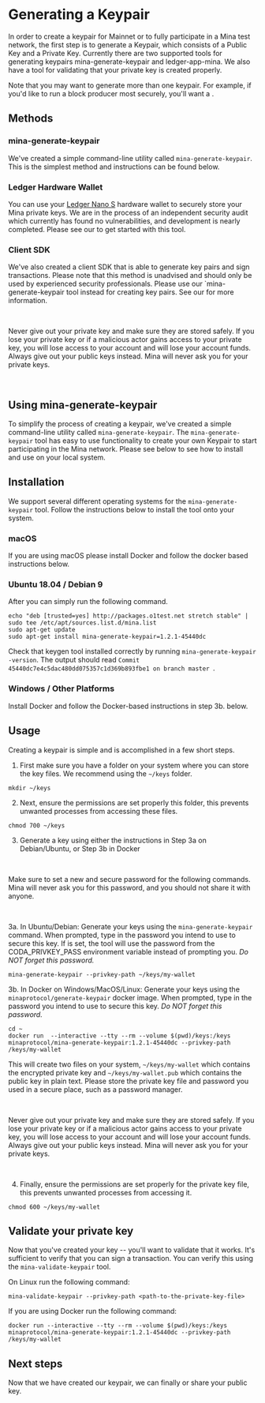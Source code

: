 
# Generating a Keypair

In order to create a keypair for Mainnet or to fully participate in a Mina test network, the first step is to generate a Keypair, which consists of a Public Key and a Private Key. Currently there are two supported tools for generating keypairs mina-generate-keypair and ledger-app-mina. We also have a tool for validating that your private key is created properly.

Note that you may want to generate more than one keypair. For example, if you'd like to run a block producer most securely, you'll want a <DocLink copy="hot wallet / cold wallet block production setup" url="/advanced/hot-cold-block-production" />.

## Methods

### mina-generate-keypair

We've created a simple command-line utility called `mina-generate-keypair`. This is the simplest method and instructions can be found below.

### Ledger Hardware Wallet

You can use your [Ledger Nano S](https://www.ledger.com/) hardware wallet to securely store your Mina private keys. We are in the process of an independent security audit which currently has found no vulnerabilities, and development is nearly completed. Please see our <DocLink copy="ledger-app-mina documentation" url="/advanced/ledger-app-mina" /> to get started with this tool.

### Client SDK

We've also created a client SDK that is able to generate key pairs and sign transactions. Please note that this method is unadvised and should only be used by experienced security professionals. Please use our `mina-generate-keypair tool instead for creating key pairs.
See our <DocLink copy="client SDK documentation" url="/using-mina/keypair#client-sdk" /> for more information.

<br />

<Alert kind="warning">

Never give out your private key and make sure they are stored safely. If you lose your private key or if a malicious actor gains access to your private key, you will lose access to your account and will lose your account funds. Always give out your public keys instead. Mina will never ask you for your private keys.

</Alert>

<br />

## Using mina-generate-keypair

To simplify the process of creating a keypair, we've created a simple command-line utility called `mina-generate-keypair`. The `mina-generate-keypair` tool has easy to use functionality to create your own Keypair to start participating in the Mina network. Please see below to see how to install and use on your local system.

## Installation

We support several different operating systems for the `mina-generate-keypair` tool. Follow the instructions below to install the tool onto your system.

### macOS

If you are using macOS please install Docker and follow the docker based instructions below.

### Ubuntu 18.04 / Debian 9

After <DocLink copy="adding the Mina repo" url="/getting-started#ubuntu-1804--debian-9" /> you can simply run the following command.

```
echo "deb [trusted=yes] http://packages.o1test.net stretch stable" | sudo tee /etc/apt/sources.list.d/mina.list
sudo apt-get update
sudo apt-get install mina-generate-keypair=1.2.1-45440dc
```

Check that keygen tool installed correctly by running `mina-generate-keypair -version`. The output should read `Commit 45440dc7e4c5dac480dd075357c1d369b893fbe1 on branch master `.

### Windows / Other Platforms

Install Docker and follow the Docker-based instructions in step 3b. below.

## Usage

Creating a keypair is simple and is accomplished in a few short steps.

1. First make sure you have a folder on your system where you can store the key files. We recommend using the `~/keys` folder.

```
mkdir ~/keys
```

2. Next, ensure the permissions are set properly this folder, this prevents unwanted processes from accessing these files.

```
chmod 700 ~/keys
```

3. Generate a key using either the instructions in Step 3a on Debian/Ubuntu, or Step 3b in Docker

<br />

<Alert kind="warning">

Make sure to set a new and secure password for the following commands. Mina will never ask you for this password, and you should not share it with anyone.

</Alert>

<br />

3a. In Ubuntu/Debian: Generate your keys using the `mina-generate-keypair` command. When prompted, type in the password you intend to use to secure this key. If is set, the tool will use the password from the CODA_PRIVKEY_PASS environment variable instead of prompting you. <em>Do NOT forget this password.</em>

```
mina-generate-keypair --privkey-path ~/keys/my-wallet
```

3b. In Docker on Windows/MacOS/Linux: Generate your keys using the `minaprotocol/generate-keypair` docker image. When prompted, type in the password you intend to use to secure this key. <em>Do NOT forget this password.</em>

```
cd ~
docker run  --interactive --tty --rm --volume $(pwd)/keys:/keys minaprotocol/mina-generate-keypair:1.2.1-45440dc --privkey-path /keys/my-wallet
```

This will create two files on your system, `~/keys/my-wallet` which contains the encrypted private key and `~/keys/my-wallet.pub` which contains the public key in plain text. Please store the private key file and password you used in a secure place, such as a password manager.

<br />

<Alert kind="warning">

Never give out your private key and make sure they are stored safely. If you lose your private key or if a malicious actor gains access to your private key, you will lose access to your account and will lose your account funds. Always give out your public keys instead. Mina will never ask you for your private keys.

</Alert>

<br />

4. Finally, ensure the permissions are set properly for the private key file, this prevents unwanted processes from accessing it.

```
chmod 600 ~/keys/my-wallet
```

## Validate your private key

Now that you've created your key -- you'll want to validate that it works. It's sufficient to verify that you can sign a transaction. You can verify this using the `mina-validate-keypair` tool.

On Linux run the following command:

```
mina-validate-keypair --privkey-path <path-to-the-private-key-file>
```

If you are using Docker run the following command:

```
docker run --interactive --tty --rm --volume $(pwd)/keys:/keys minaprotocol/mina-generate-keypair:1.2.1-45440dc --privkey-path /keys/my-wallet
```

## Next steps

Now that we have created our keypair, we can finally <DocLink copy="connect to the network" url="/using-mina/connecting" /> or share your public key.
